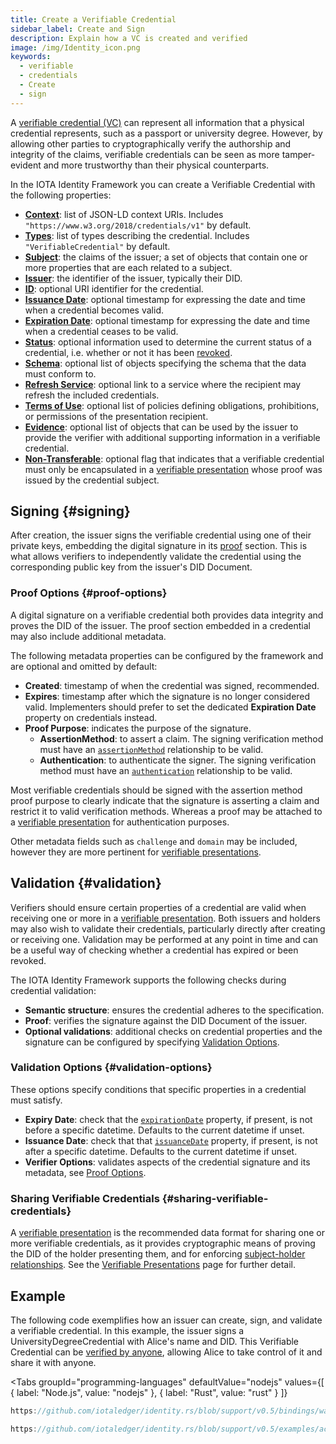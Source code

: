 ```yaml
---
title: Create a Verifiable Credential
sidebar_label: Create and Sign
description: Explain how a VC is created and verified
image: /img/Identity_icon.png
keywords:
  - verifiable
  - credentials
  - Create
  - sign
---
```




<Announcement />

A [verifiable credential (VC)](./overview.mdx) can represent all information that a physical credential represents, such as a passport or university degree. However, by allowing other parties to cryptographically verify the authorship and integrity of the claims, verifiable credentials can be seen as more tamper-evident and more trustworthy than their physical counterparts.

In the IOTA Identity Framework you can create a Verifiable Credential with the following properties:

- [**Context**](https://www.w3.org/TR/vc-data-model/#contexts): list of JSON-LD context URIs. Includes `"https://www.w3.org/2018/credentials/v1"` by default.
- [**Types**](https://www.w3.org/TR/vc-data-model/#types): list of types describing the credential. Includes `"VerifiableCredential"` by default.
- [**Subject**](https://www.w3.org/TR/vc-data-model/#credential-subject): the claims of the issuer; a set of objects that contain one or more properties that are each related to a subject.
- [**Issuer**](https://www.w3.org/TR/vc-data-model/#issuer): the identifier of the issuer, typically their DID.
- [**ID**](https://www.w3.org/TR/vc-data-model/#identifiers): optional URI identifier for the credential.
- [**Issuance Date**](https://www.w3.org/TR/vc-data-model/#issuance-date): optional timestamp for expressing the date and time when a credential becomes valid.
- [**Expiration Date**](https://www.w3.org/TR/vc-data-model/#expiration): optional timestamp for expressing the date and time when a credential ceases to be valid.
- [**Status**](https://www.w3.org/TR/vc-data-model/#status): optional information used to determine the current status of a credential, i.e. whether or not it has been [revoked](./revoke.mdx).
- [**Schema**](https://www.w3.org/TR/vc-data-model/#data-schemas): optional list of objects specifying the schema that the data must conform to.
- [**Refresh Service**](https://www.w3.org/TR/vc-data-model/#refreshing): optional link to a service where the recipient may refresh the included credentials.
- [**Terms of Use**](https://www.w3.org/TR/vc-data-model/#terms-of-use): optional list of policies defining obligations, prohibitions, or permissions of the presentation recipient.
- [**Evidence**](https://www.w3.org/TR/vc-data-model/#evidence): optional list of objects that can be used by the issuer to provide the verifier with additional supporting information in a verifiable credential.
- [**Non-Transferable**](https://www.w3.org/TR/vc-data-model/#nontransferable-property): optional flag that indicates that a verifiable credential must only be encapsulated in a [verifiable presentation](./verifiable_presentations.mdx) whose proof was issued by the credential subject.

## Signing {#signing}

After creation, the issuer signs the verifiable credential using one of their private keys, embedding the digital signature in its [proof](https://www.w3.org/TR/vc-data-model/#proofs-signatures) section. This is what allows verifiers to independently validate the credential using the corresponding public key from the issuer's DID Document.

### Proof Options {#proof-options}

A digital signature on a verifiable credential both provides data integrity and proves the DID of the issuer.
The proof section embedded in a credential may also include additional metadata.

The following metadata properties can be configured by the framework and are optional and omitted by default:

- **Created**: timestamp of when the credential was signed, recommended.
- **Expires**: timestamp after which the signature is no longer considered valid. Implementers should prefer to set the dedicated **Expiration Date** property on credentials instead.
- **Proof Purpose**: indicates the purpose of the signature.
  - **AssertionMethod**: to assert a claim. The signing verification method must have an [`assertionMethod`](https://www.w3.org/TR/did-core/#assertion) relationship to be valid.
  - **Authentication**: to authenticate the signer. The signing verification method must have an [`authentication`](https://www.w3.org/TR/did-core/#authentication) relationship to be valid.

Most verifiable credentials should be signed with the assertion method proof purpose to clearly indicate that the signature is asserting a claim and restrict it to valid verification methods. Whereas a proof may be attached to a [verifiable presentation](./verifiable_presentations.mdx) for authentication purposes.

Other metadata fields such as `challenge` and `domain` may be included, however they are more pertinent for [verifiable presentations](./verifiable_presentations.mdx).

## Validation {#validation}

Verifiers should ensure certain properties of a credential are valid when receiving one or more in a [verifiable presentation](./verifiable_presentations.mdx). Both issuers and holders may also wish to validate their credentials, particularly directly after creating or receiving one. Validation may be performed at any point in time and can be a useful way of checking whether a credential has expired or been revoked.

The IOTA Identity Framework supports the following checks during credential validation:

- **Semantic structure**: ensures the credential adheres to the specification.
- **Proof**: verifies the signature against the DID Document of the issuer.
- **Optional validations**: additional checks on credential properties and the signature can be configured by specifying [Validation Options](#validation-options).

### Validation Options {#validation-options}

These options specify conditions that specific properties in a credential must satisfy.

- **Expiry Date**: check that the [`expirationDate`](https://www.w3.org/TR/vc-data-model/#expiration) property, if present, is not before a specific datetime. Defaults to the current datetime if unset.
- **Issuance Date**: check that that [`issuanceDate`](https://www.w3.org/TR/vc-data-model/#issuance-date) property, if present, is not after a specific datetime. Defaults to the current datetime if unset.
- **Verifier Options**: validates aspects of the credential signature and its metadata, see [Proof Options](#proof-options).

### Sharing Verifiable Credentials {#sharing-verifiable-credentials}

A [verifiable presentation](./verifiable_presentations.mdx) is the recommended data format for sharing one or more verifiable credentials, as it provides cryptographic means of proving the DID of the holder presenting them, and for enforcing [subject-holder relationships](https://www.w3.org/TR/vc-data-model/#subject-holder-relationships). See the [Verifiable Presentations](./verifiable_presentations.mdx) page for further detail.

## Example

The following code exemplifies how an issuer can create, sign, and validate a verifiable credential. In this example, the issuer signs a UniversityDegreeCredential with Alice's name and DID.
This Verifiable Credential can be [verified by anyone](./verifiable_presentations.mdx), allowing Alice to take control of it and share it with anyone.

<Tabs
  groupId="programming-languages"
  defaultValue="nodejs"
  values={[
    { label: "Node.js", value: "nodejs" },
    { label: "Rust", value: "rust" }
  ]}
>
<TabItem value="nodejs">

```ts reference
https://github.com/iotaledger/identity.rs/blob/support/v0.5/bindings/wasm/examples-account/src/create_vc.ts
```

</TabItem>
<TabItem value="rust">

```rust reference
https://github.com/iotaledger/identity.rs/blob/support/v0.5/examples/account/create_vc.rs
```

</TabItem>
</Tabs>
